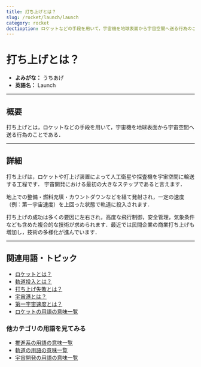```yaml
---
title: 打ち上げとは？
slug: /rocket/launch/launch
category: rocket
dectioption: ロケットなどの手段を用いて，宇宙機を地球表面から宇宙空間へ送る行為のことである打ち上げの意味・定義・内容について解説します．
---
```



<Head>
  <script type="application/ld+json">
    {`{
      "@context": "https://schema.org",
      "@type": "DefinedTerm",
      "name": "打ち上げ",
      "inDefinedTermSet": "https://www.space-portal.org",
      "termCode": "rocket/launch/launch",
      "description": "ロケットなどの手段を用いて，宇宙機を地球表面から宇宙空間へ送る行為のことである打ち上げの意味・定義・内容について解説します．",
      "url": "https://www.space-portal.org/docs/rocket/launch/launch"
    }`}
  </script>
</Head>

# 打ち上げとは？

- **よみがな：** うちあげ  
- **英語名：** Launch  

---

## 概要

打ち上げとは，ロケットなどの手段を用いて，宇宙機を地球表面から宇宙空間へ送る行為のことである．

---

## 詳細

打ち上げは，ロケットや打上げ装置によって人工衛星や探査機を宇宙空間に輸送する工程です．
宇宙開発における最初の大きなステップであると言えます．

地上での整備・燃料充填・カウントダウンなどを経て発射され，一定の速度（例：第一宇宙速度）を上回った状態で軌道に投入されます．

打ち上げの成功は多くの要因に左右され，高度な飛行制御，安全管理，気象条件なども含めた複合的な技術が求められます．最近では民間企業の商業打ち上げも増加し，技術の多様化が進んでいます．

---

## 関連用語・トピック

- [ロケットとは？](/docs/rocket/rocket)
- [軌道投入とは？](/docs/orbit/operation/orbital-insertion)
- [打ち上げ失敗とは？](/docs/rocket/launch/launch-failure)
- [宇宙港とは？](/docs/rocket/type/spaceport)
- [第一宇宙速度とは？](/docs/orbit/mechanics/first-cosmic-velocity)
- [ロケットの用語の意味一覧](/docs/category/rocket)

### 他カテゴリの用語を見てみる
- [推進系の用語の意味一覧](/docs/category/propulsion)
- [軌道の用語の意味一覧](/docs/category/orbit)
- [宇宙開発の用語の意味一覧](/docs/category/glossary)
